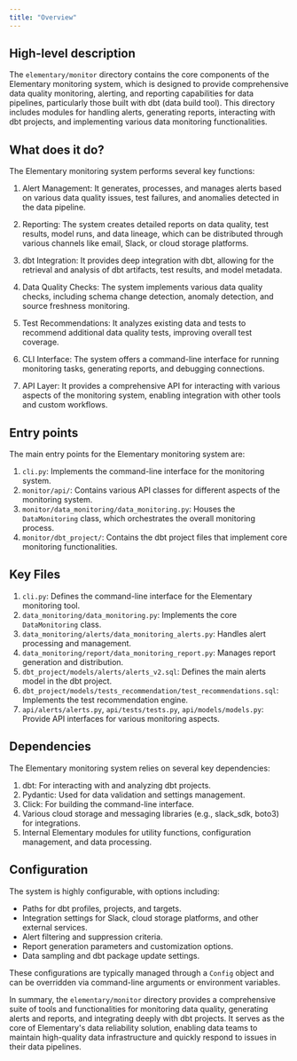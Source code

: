 ```yaml
---
title: "Overview"
---
```


## High-level description
The `elementary/monitor` directory contains the core components of the Elementary monitoring system, which is designed to provide comprehensive data quality monitoring, alerting, and reporting capabilities for data pipelines, particularly those built with dbt (data build tool). This directory includes modules for handling alerts, generating reports, interacting with dbt projects, and implementing various data monitoring functionalities.

## What does it do?
The Elementary monitoring system performs several key functions:

1. Alert Management: It generates, processes, and manages alerts based on various data quality issues, test failures, and anomalies detected in the data pipeline.

2. Reporting: The system creates detailed reports on data quality, test results, model runs, and data lineage, which can be distributed through various channels like email, Slack, or cloud storage platforms.

3. dbt Integration: It provides deep integration with dbt, allowing for the retrieval and analysis of dbt artifacts, test results, and model metadata.

4. Data Quality Checks: The system implements various data quality checks, including schema change detection, anomaly detection, and source freshness monitoring.

5. Test Recommendations: It analyzes existing data and tests to recommend additional data quality tests, improving overall test coverage.

6. CLI Interface: The system offers a command-line interface for running monitoring tasks, generating reports, and debugging connections.

7. API Layer: It provides a comprehensive API for interacting with various aspects of the monitoring system, enabling integration with other tools and custom workflows.

## Entry points
The main entry points for the Elementary monitoring system are:

1. `cli.py`: Implements the command-line interface for the monitoring system.
2. `monitor/api/`: Contains various API classes for different aspects of the monitoring system.
3. `monitor/data_monitoring/data_monitoring.py`: Houses the `DataMonitoring` class, which orchestrates the overall monitoring process.
4. `monitor/dbt_project/`: Contains the dbt project files that implement core monitoring functionalities.

## Key Files
1. `cli.py`: Defines the command-line interface for the Elementary monitoring tool.
2. `data_monitoring/data_monitoring.py`: Implements the core `DataMonitoring` class.
3. `data_monitoring/alerts/data_monitoring_alerts.py`: Handles alert processing and management.
4. `data_monitoring/report/data_monitoring_report.py`: Manages report generation and distribution.
5. `dbt_project/models/alerts/alerts_v2.sql`: Defines the main alerts model in the dbt project.
6. `dbt_project/models/tests_recommendation/test_recommendations.sql`: Implements the test recommendation engine.
7. `api/alerts/alerts.py`, `api/tests/tests.py`, `api/models/models.py`: Provide API interfaces for various monitoring aspects.

## Dependencies
The Elementary monitoring system relies on several key dependencies:

1. dbt: For interacting with and analyzing dbt projects.
2. Pydantic: Used for data validation and settings management.
3. Click: For building the command-line interface.
4. Various cloud storage and messaging libraries (e.g., slack_sdk, boto3) for integrations.
5. Internal Elementary modules for utility functions, configuration management, and data processing.

## Configuration
The system is highly configurable, with options including:

- Paths for dbt profiles, projects, and targets.
- Integration settings for Slack, cloud storage platforms, and other external services.
- Alert filtering and suppression criteria.
- Report generation parameters and customization options.
- Data sampling and dbt package update settings.

These configurations are typically managed through a `Config` object and can be overridden via command-line arguments or environment variables.

In summary, the `elementary/monitor` directory provides a comprehensive suite of tools and functionalities for monitoring data quality, generating alerts and reports, and integrating deeply with dbt projects. It serves as the core of Elementary's data reliability solution, enabling data teams to maintain high-quality data infrastructure and quickly respond to issues in their data pipelines.